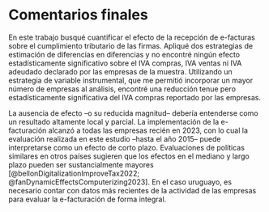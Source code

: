 # Comentarios finales {#sec-closing-remarks}

En este trabajo busqué cuantificar el efecto de la recepción de e-facturas sobre el cumplimiento tributario de las firmas. Apliqué dos estrategias de estimación de diferencias en diferencias y no encontré ningún efecto estadísticamente significativo sobre el IVA compras, IVA ventas ni IVA adeudado declarado por las empresas de la muestra. Utilizando un estrategia de variable instrumental, que me permitió incorporar un mayor número de empresas al análisis, encontré una reducción tenue pero estadísticamente significativa del IVA compras reportado por las empresas.

La ausencia de efecto –o su reducida magnitud– debería entenderse como un resultado altamente local y parcial. La implementación de la e-facturación alcanzó a todas las empresas recién en 2023, con lo cual la evaluación realizada en este estudio –hasta el año 2015– puede interpretarse como un efecto de corto plazo. Evaluaciones de políticas similares en otros países sugieren que los efectos en el mediano y largo plazo pueden ser sustancialmente mayores [@bellonDigitalizationImproveTax2022; @fanDynamicEffectsComputerizing2023]. En el caso uruguayo, es necesario contar con datos más recientes de la actividad de las empresas para evaluar la e-facturación de forma integral.
